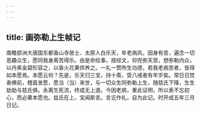 ```yaml
---
---
---
```

title: 画弥勒上生帧记
---



南瞻部洲大唐国东都香山寺居士、太原人白乐天，年老病风，因身有苦，遍念一切恶趣众生，愿同我身离苦得乐。由是命绘事，按经文，仰兜弥天宫，想弥勒内众，以丹素金碧形容之，以香火花果供养之。一礼一赞所生功德，若我老病苦者，皆得如本愿焉。本愿云何？先是，乐天归三宝，持十斋，受八戒者有年岁矣。常日日焚香佛前，稽首发愿，愿当（当）来世，与一切众生同弥勒上生，随慈氏下降，生生劫劫与慈氏俱。永离生死流，终成无上道。今因老病，重此证明，所以表不忘初心，而必果本愿也。兹氏在上，宝闻斯言。言讫作礼，自为此记。时开成五年三月日记。